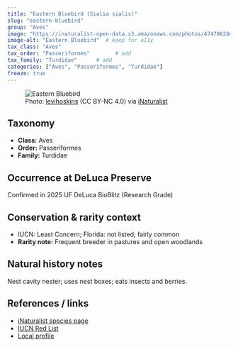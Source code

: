 ```yaml
---
title: "Eastern Bluebird (Sialia sialis)"
slug: "eastern-bluebird"
group: "Aves"
image: "https://inaturalist-open-data.s3.amazonaws.com/photos/474786284/large.jpg"        # keep for thumbnails
image-alt: "Eastern Bluebird"  # keep for a11y
tax_class: "Aves"
tax_order: "Passeriformes"        # add
tax_family: "Turdidae"      # add
categories: ["Aves", "Passeriformes", "Turdidae"]
freeze: true
---
```


<figure class="species-figure">
  <img src="https://inaturalist-open-data.s3.amazonaws.com/photos/474786284/large.jpg" alt="Eastern Bluebird" class="species-photo" />
  <figcaption class="photo-credit">Photo: <a href="https://www.inaturalist.org/people/levihoskins">levihoskins</a> (CC BY-NC 4.0) via <a href="https://www.inaturalist.org/observations/264346666">iNaturalist</a></figcaption>
</figure>

## Taxonomy
- **Class:** Aves
- **Order:** Passeriformes
- **Family:** Turdidae

## Occurrence at DeLuca Preserve
Confirmed in 2025 UF DeLuca BioBlitz (Research Grade)

## Conservation & rarity context
- IUCN: Least Concern; Florida: not listed; fairly common
- **Rarity note:** Frequent breeder in pastures and open woodlands

## Natural history notes
Nest cavity nester; uses nest boxes; eats insects and berries.

## References / links
- [iNaturalist species page](https://www.inaturalist.org/taxa/9176-Sialia-sialis)
- [IUCN Red List](https://www.iucnredlist.org/species/103766554)
- [Local profile](https://myfwc.com/wildlifehabitats/profiles/birds/songbirds/eastern-bluebird/)

